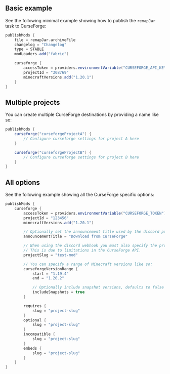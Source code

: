 ## Basic example
See the following minimal example showing how to publish the `remapJar` task to CurseForge:

```groovy
publishMods {
    file = remapJar.archiveFile
    changelog = "Changelog"
    type = STABLE
    modLoaders.add("fabric")

    curseforge {
        accessToken = providers.environmentVariable("CURSEFORGE_API_KEY")
        projectId = "308769"
        minecraftVersions.add("1.20.1")
    }
}

```
## Multiple projects
You can create multiple CurseForge destinations by providing a name like so:
```groovy
publishMods {
    curseforge("curseforgeProjectA") {
        // Configure curseforge settings for project A here
    }

    curseforge("curseforgeProjectB") {
        // Configure curseforge settings for project B here
    }
}
```
## All options
See the following example showing all the CurseForge specific options:
```groovy
publishMods {
    curseforge {
        accessToken = providers.environmentVariable("CURSEFORGE_TOKEN")
        projectId = "123456"
        minecraftVersions.add("1.20.1")

        // Optionally set the announcement title used by the discord publisher
        announcementTitle = "Download from CurseForge"

        // When using the discord webhook you must also specify the project slug
        // This is due to limitations in the CurseForge API.
        projectSlug = "test-mod"

        // You can specify a range of Minecraft versions like so:
        curseforgeVersionRange {
            start = "1.19.4"
            end = "1.20.2"

            // Optionally include snapshot versions, defaults to false
            includeSnapshots = true
        }

        requires {
            slug = "project-slug"
        }
        optional {
            slug = "project-slug"
        }
        incompatible {
            slug = "project-slug"
        }
        embeds {
            slug = "project-slug"
        }
    }
}
```